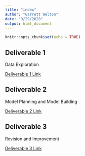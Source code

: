 ```yaml
---
title: "index"
author: "Garrett Welton"
date: "9/29/2020"
output: html_document
---
```


```r
knitr::opts_chunk$set(echo = TRUE)
```

## Deliverable 1

Data Exploration

[Deliverable 1 Link](deliverable1.html)

## Deliverable 2

Model Planning and Model Building

[Deliverable 2 Link](deliverable2.html)

## Deliverable 3

Revision and Improvement

[Deliverable 3 Link](deliverable3.html)